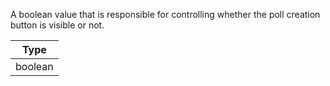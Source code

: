 A boolean value that is responsible for controlling whether the poll creation button is visible or not.

| Type    |
| ------- |
| boolean |
